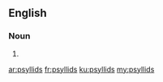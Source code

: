 ==English==

===Noun===
{{head|en|plural}}

# {{plural of|psyllid|lang=en}}

[[ar:psyllids]]
[[fr:psyllids]]
[[ku:psyllids]]
[[my:psyllids]]